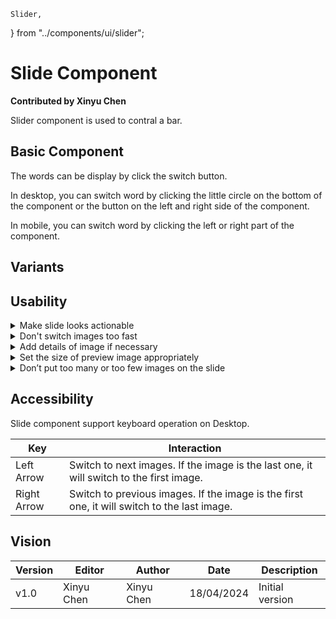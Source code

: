     Slider,
} from "../components/ui/slider";

# Slide Component

**Contributed by Xinyu Chen**

Slider component is used to contral a bar.

## Basic Component
The words can be display by click the switch button.

In desktop, you can switch word by clicking the little circle on the bottom of the component or the button on the left and right side of the component.

In mobile, you can switch word by clicking the left or right part of the component.
<Slider />

## Variants


## Usability

<details>
    <summary>Make slide looks actionable</summary>
    Make sure the button or switch circle of your slide obvious, otherwise the user may think it is just a image.
</details>

<details>
    <summary>Don't switch images too fast</summary>
    If you make your slide autoplay, make sure users have enough time to read the content before next switch. If you set the speed of autoplay too fast, like 1 second per switch, it can ruin users experience.
</details>

<details>
    <summary>Add details of image if necessary</summary>
    For some images of location or person, text details often help users understand the content of images.
</details>

<details>
    <summary>Set the size of preview image appropriately</summary>
    The size of the preview image should not be too large or too small.

    A preview image that is too large will make the slide itself meaningless. (Why use slide instead of displaying the entire image?) A preview image that is too small will make it difficult for users to see the general content of the image, making the preview image itself meaningless.
</details>

<details>
    <summary>Don’t put too many or too few images on the slide</summary>
    Before you decide to use a slide to display something, you need to think about whether the slide is suitable.

    If you put too many images into the slide (more than 10), users will need to click too many times to fully view them all. If you put too few pictures in the slide (less than 3 pictures), maybe you don’t need to use the slide, and a photo wall may be more suitable for you.
</details>

## Accessibility
Slide component support keyboard operation on Desktop.

| Key         | Interaction                                                                                 |
|-------------|---------------------------------------------------------------------------------------------|
| Left Arrow  | Switch to next images. If the image is the last one, it will switch to the first image.     |
| Right Arrow | Switch to previous images. If the image is the first one, it will switch to the last image. |

## Vision
| Version | Editor      | Author      | Date       | Description     |
|---------|-------------|-------------|------------|-----------------|
| v1.0    | Xinyu Chen  | Xinyu Chen  | 18/04/2024 | Initial version |

